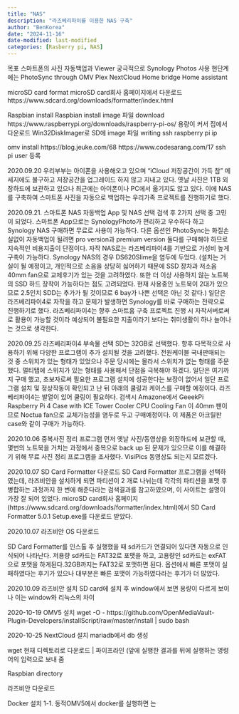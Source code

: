 ```yaml
---
title: "NAS"
description: "라즈베리파이를 이용한 NAS 구축"
author: "BenKorea"
date: "2024-11-16"
date-modified: last-modified
categories: [Rasberry pi, NAS]
---
```


목표
스마트폰의 사진 자동백업과 Viewer
궁극적으로 Synology Photos 사용
현단계에는 PhotoSync through OMV
Plex
NextCloud
Home bridge
Home assistant




microSD card format
microSD card회사 홈페이지에서 다운로드 https://www.sdcard.org/downloads/formatter/index.html

Raspbian install
Raspbian install image 파일 download
https://www.raspberrypi.org/downloads/raspberry-pi-os/ 
용량이 커서 집에서 다운로드
Win32DiskImager로 SD에 image 파일 writing
ssh
raspberry pi ip 

omv install
https://blog.jeuke.com/68
https://www.codesarang.com/17
ssh pi user 등록


2020.09.20
우리부부는 아이폰을 사용해오고 있으며 “iCloud 저장공간이 가득 참” 메세지에도 불구하고 저장공간을 업그레이드 하지 않고 지내고 있다. 옛날 사진은 1TB 외장하드에 보관하고 있으나 최근에는 아이폰이나 PC에서 옮기지도 않고 있다. 이에 NAS 를 구축하여 스마트폰 사진을 자동으로 백업하는 우리가족 프로젝트를 진행하기로 했다.

2020.09.21. 
스마트폰 NAS 자동백업 App 및 NAS 선택
검색 후 2가지 선택 중 고민이 되었다.
스마트폰 App으로는 SynologyPhoto가 편리하고 우수하다 하고 Synology NAS 구매하면 무료로 사용이 가능하다. 다른 옵션인 PhotoSync는 화질손실없이 자동백업이 될려면 pro version과 premium version 둘다를 구매해야 하므로 지속적인 비용지출이 단점이다.
자작 NAS로는 라즈베리파이4를 기반으로 가성비 높게 구축이 가능하다. Synology NAS의 경우 DS620Slime을 염두에 두었다. (설치는 거실이 될 예정이고, 개인적으로 소음을 상당히 싫어하기 때문에 SSD 장차과 저소음 40mm fan으로 교체후기가 있는 것을 고려하였다. 또한 더 이상 사용하지 않는 노트북의 SSD 하드 장착이 가능하다는 점도 고려되었다. 현재 사용중인 노트북이 2대가 있으므로 2.5인치 SDD는 추가가 될 것이므로 6 bay가 나쁜 선택은 아닌 것 같다.)
일단은 라즈베리파이4로 자작을 하고 문제가 발생하면 Synology를 바로 구매하는 전략으로 진행하기로 했다. 라즈베리파이4는 향후 스마트홈 구축 프로젝트 진행 시 자작서버로써로 활용이 가능할 것이라 예상되어 불필요한 지출이라기 보다는 취미생활이 하나 늘어나는 것으로 생각한다.

2020.09.25 
라즈베리파이4 부속물 선택
SD는 32GB로 선택했다. 향후 다목적으로 사용하기 위해 다양한 프로그램이 추가 설치될 것을 고려했다.
전원케이블 국내판매되는 것 중 스위치가 있는 형태가 있었으나 주문 당시에는 몰라서 스위치가 없는 형태를 주문했다. 멀티탭에 스위치가 있는 형태를 사용해서 단점을 극복해야 하겠다.
일단은 여기까지 구매 했고, 초보자로써 필요한 프로그램 설치에 성공한다는 보장이 없어서 일단 프로그램 설치 및 정상작동이 확인되고 난 뒤 아래의 쿨링과 케이스를 구매할 예정이다.
라즈베리파이4는 발열이 있어 쿨링이 필요하다. 검색시 Amazone에서 GeeekPi Raspberry Pi 4 Case with ICE Tower Cooler CPU Cooling Fan 이 40mm 팬이므로 Noctua fan으로 교체가능성을 염두로 두고 구매예정이다. 이 제품은 아크릴판 case와 같이 구매가 가능하다.


2020.10.06
중복사진 정리 프로그램
먼저 옛날 사진/동영상을 외장하드에 보관할 때, 몇번의 노트북을 거치는 과정에서 중복으로 back up 된 문제가 있으므로 이를 해결하기 위해 무료 사진 정리 프로그램을 조사했다. 
VisiPics
동영상도 되는지 모르겠다.

2020.10.07
SD Card Formatter 다운로드
SD Card Formatter 프로그램을 선택하였는데, 라즈비안을 설치하게 되면 파티션이 2 개로 나뉘는데 각각의 파티션을 포맷 후 병합하는 과정까지 한 번에 해준다라는 검색결과를 참고하였으며, 이 사이트는 설명이 가장 잘 되어 있었다. microSD card회사 홈페이지(https://www.sdcard.org/downloads/formatter/index.html)에서 SD Card Formatter 5.0.1 Setup.exe를 다운로드 받았다.


2020.10.07
라즈비안 OS 다운로드

SD Card Formatter를 인스톨 후 실행했을 때 sd카드가 연결되어 있다면 자동으로 인식되어 나타난다. 저용량 sd카드는 FAT32로 포맷을 하고, 고용량인 sd카드는 exFAT으로 포맷을 하게된다.32GB까지는 FAT32로 포맷하면 된다.
옵션에서 빠른 포맷이 실패하였다는 후기가 있으나 대부분은 빠른 포맷이 가능하였다라는 후기가 더 많았다.

2020.10.09
라즈비안 설치
SD card에 설치 후 window에서 보면 용량이 다르게 보이나 이는 window와 리눅스의 차이

2020-10-19
OMV5 설치
wget -O - https://github.com/OpenMediaVault-Plugin-Developers/installScript/raw/master/install | sudo bash

2020-10-25
NextCloud 설치
mariadb에서 db 생성


wget
현재 디렉토리로 다운로드
| 파이프라인 (앞에 실행한 결과를 뒤에 실행하는 명령어의 입력으로 보내 줌


Raspbian directory

라즈비안 다운로드

Docker 설치
1-1. 동적OMV5에서 docker를 실행하면 는 




